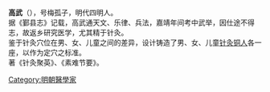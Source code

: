 '''高武'''（{{bd|?||?||}}），号梅孤子，明代四明人。<br />

据《鄞县志》记载，高武通天文、乐律、兵法，嘉靖年间考中武举，因仕途不得志，故返乡研究医学，尤其精于针灸。<br />

鉴于针灸穴位在男、女、儿童之间的差异，设计铸造了男、女、儿童[[针灸铜人|针灸铜人]]各一座，以作为定穴之标准。<br />

著《针灸聚英》、《素难节要》。

[[Category:明朝醫學家|Category:明朝醫學家]]